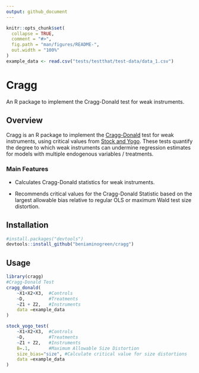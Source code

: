 ```yaml
---
output: github_document
---
```


```r
knitr::opts_chunk$set(
  collapse = TRUE,
  comment = "#>",
  fig.path = "man/figures/README-",
  out.width = "100%"
)
example_data <- read.csv("tests/testthat/test-data/data_1.csv")
```

# Cragg
An R package to implement the Cragg-Donald test for weak instruments.

## Overview
Cragg is an R package to implement the [Cragg-Donald](https://doi.org/10.1017/S0266466600007519) test for weak instruments, using critical values from [Stock and Yogo](https://ssrn.com/abstract=1734933).
These tests quantify the degree to which weak instruments can undermine regression estimates for models with multiple endogenous variables / treatments.

### Main Features

* Calculates Cragg-Donald statistics for weak instruments.

* Recommends critical values for the Cragg-Donald Statistic based on the largest allowable bias relative to regular OLS or maximum Wald test size distortion.

## Installation
```r
#install.packages("devtools")
devtools::install_github("beniaminogreen/cragg")
```

## Usage
```r
library(cragg)
#Cragg-Donald Test
cragg_donald(
	~X1+X2+X3,	#Controls
	~D,			#Treatments
	~Z1 + Z2,	#Instruments
	data =example_data
)

stock_yogo_test(
	~X1+X2+X3,	#Controls
	~D,			#Treatments
	~Z1 + Z2,	#Instruments
	B=.1,		#Maximum Allowable Size Distortion
	size_bias="size", #Calculate critical value for size distortions
	data =example_data
)
```

